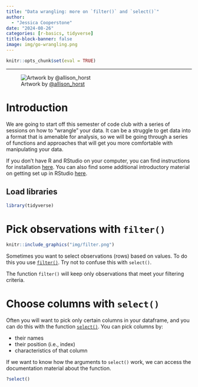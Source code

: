 ```yaml
---
title: "Data wrangling: more on `filter()` and `select()`"
author:
  - "Jessica Cooperstone"
date: "2024-08-26"
categories: [r-basics, tidyverse]
title-block-banner: false
image: img/go-wrangling.png
---
```


```r
knitr::opts_chunk$set(eval = TRUE)
```

------------------------------------------------------------------------

![Artwork by [\@allison_horst](https://twitter.com/allison_horst)](img/go-wrangling.png)

# Introduction

We are going to start off this semester of code club with a series of sessions on how to "wrangle" your data. It can be a struggle to get data into a format that is amenable for analysis, so we will be going through a series of functions and approaches that will get you more comfortable with manipulating your data.

If you don't have R and RStudio on your computer, you can find instructions for installation [here](https://osu-codeclub.github.io/pages/setup.html). You can also find some additional introductory material on getting set up in RStudio [here](https://osu-codeclub.github.io/posts/S07E01_basics_01/).

## Load libraries

```r
library(tidyverse)
```


# Pick observations with `filter()`

```r
knitr::include_graphics("img/filter.png")
```

Sometimes you want to select observations (rows) based on values. To do this you use [`filter()`](https://dplyr.tidyverse.org/reference/filter.html). Try not to confuse this with `select()`.

::: {.callout-note title="`select()` picks columns, while `filter()` picks rows."} 
:::

The function `filter()` will keep only observations that meet your filtering criteria.

# Choose columns with `select()`

Often you will want to pick only certain columns in your dataframe, and you can do this with the function [`select()`](https://dplyr.tidyverse.org/reference/select.html). You can pick columns by:

-   their names
-   their position (i.e., index)
-   characteristics of that column

If we want to know how the arguments to `select()` work, we can access the documentation material about the function.

```r
?select()
```